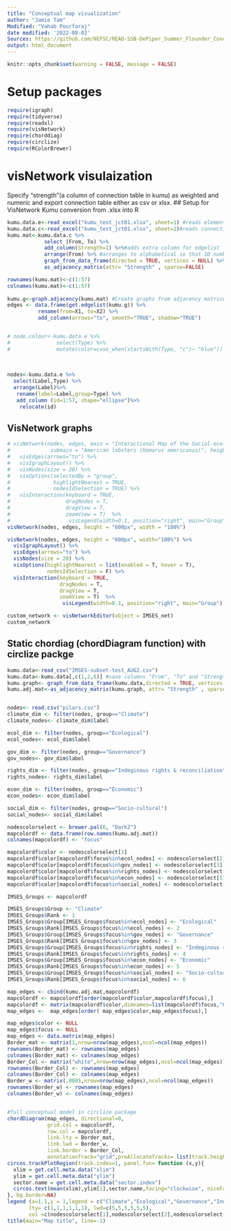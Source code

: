 ---
title: "Conceptual map visualization"
author: "Jamie Tam"
Modified: "Vahab Pourfaraj"
date modified: '2022-08-02'
Sources: https://github.com/NEFSC/READ-SSB-DePiper_Summer_Flounder_Conceptual_Models/blob/master/sfconsmod_final_2col.Rmd
output: html_document
---

```{r setup, include=FALSE}
knitr::opts_chunk$set(warning = FALSE, message = FALSE)
```

# Setup packages
```{r}
require(igraph)
require(tidyverse)
require(readxl)
require(visNetwork)
require(chorddiag)
require(circlize)
require(RColorBrewer)
```


# visNetwork visulaization

Specify "strength"(a column of connection table in kumu) as weighted and numeric and export connection table either as csv or xlsx.
## Setup for VisNetwork Kumu conversion from .xlsx into R
```{r}


kumu.data.e<-read_excel("kumu_test_jct01.xlsx", sheet=1) #reads element table from kumu output
kumu.data.c<-read_excel("kumu_test_jct01.xlsx", sheet=2)#reads connections table from kumu output
kumu.mat<-kumu.data.c %>%
            select (From, To) %>%
            add_column(Strength=1) %>%#adds extra column for edgelist
            arrange(From) %>% #arranges to alphabetical so that ID numbers match
            graph_from_data_frame(directed = TRUE, vertices = NULL) %>% #this line added to convert data to a graph object for next line
            as_adjacency_matrix(attr= "Strength" , sparse=FALSE) 

rownames(kumu.mat)<-c(1:57)
colnames(kumu.mat)<-c(1:57)
            
kumu.g<-graph.adjacency(kumu.mat) #Create graphs from adjacency matrices
edges <- data.frame(get.edgelist(kumu.g)) %>%
          rename(from=X1, to=X2) %>%
          add_column(arrows="to", smooth="TRUE", shadow="TRUE")


# node.colour<-kumu.data.e %>%
#               select(Type) %>%
#               mutate(color=case_when(startsWith(Type, "c")~ "blue"))
              
                        
 
nodes<-kumu.data.e %>%
  select(Label,Type) %>%
  arrange(Label)%>%
   rename(label=Label,group=Type) %>%
   add_column (id=1:57, shape="ellipse")%>%
    relocate(id)


```

## VisNetwork graphs
```{r}

# visNetwork(nodes, edges, main = "Interactional Map of the Social-ecological system",
#             submain = "American lobsters (Homarus americanus)", height = "600px", width="100%") %>%
#   visEdges(arrows="to") %>%
#   visIgraphLayout() %>%
#   visNodes(size = 20) %>%
#   visOptions(selectedBy = "group", 
#              highlightNearest = TRUE, 
#              nodesIdSelection = TRUE) %>%
#   visInteraction(keyboard = TRUE,
#                  dragNodes = T, 
#                  dragView = T, 
#                  zoomView = T)  %>%
#                   visLegend(width=0.1, position="right", main="Group")
visNetwork(nodes, edges, height = "600px", width = "100%")

visNetwork(nodes, edges, height = "600px", width="100%") %>%
  visIgraphLayout() %>%
  visEdges(arrows="to") %>%
  visNodes(size = 20) %>%
  visOptions(highlightNearest = list(enabled = T, hover = T), 
             nodesIdSelection = F) %>%
  visInteraction(keyboard = TRUE,
                 dragNodes = T, 
                 dragView = T, 
                 zoomView = T)  %>%
                  visLegend(width=0.1, position="right", main="Group")

custom_network <- visNetworkEditor(object = IMSES_net)
custom_network
```


## Static chordiag (chordDiagram function) with circlize packge

```{r}
kumu.data<-read_csv("IMSES-subset-test_AUG2.csv")
kumu.data<-kumu.data[,c(1,2,8)] #save columns "From", "To" and "Strength"
kumu.graph<- graph_from_data_frame(kumu.data,directed = TRUE, vertices = NULL ) #this line added to convert data to a graph object for next line
kumu.adj.mat<-as_adjacency_matrix(kumu.graph, attr= "Strength" , sparse=FALSE)


nodes<- read.csv("pilars.csv")
climate_dim <- filter(nodes, group=="Climate")
climate_nodes<- climate_dim$label

ecol_dim <- filter(nodes, group=="Ecological")
ecol_nodes<- ecol_dim$label

gov_dim <- filter(nodes, group=="Governance")
gov_nodes<- gov_dim$label

rights_dim <- filter(nodes, group=="Indeginous rights & reconciliation")
rights_nodes<- rights_dim$label

econ_dim <- filter(nodes, group=="Economic")
econ_nodes<- econ_dim$label

social_dim <- filter(nodes, group=="Socio-cultural")
social_nodes<- social_dim$label

nodescolorselect <- brewer.pal(6, "Dark2")
mapcolordf <- data.frame(row.names(kumu.adj.mat))
colnames(mapcolordf) <- "focus"

mapcolordf$color <- nodescolorselect[1]
mapcolordf$color[mapcolordf$focus%in%ecol_nodes] <- nodescolorselect[2] 
mapcolordf$color[mapcolordf$focus%in%gov_nodes] <- nodescolorselect[3] 
mapcolordf$color[mapcolordf$focus%in%rights_nodes] <- nodescolorselect[4] 
mapcolordf$color[mapcolordf$focus%in%econ_nodes] <- nodescolorselect[5] 
mapcolordf$color[mapcolordf$focus%in%social_nodes] <- nodescolorselect[6] 

IMSES_Groups <- mapcolordf

IMSES_Groups$Group <- "Climate"
IMSES_Groups$Rank <- 1
IMSES_Groups$Group[IMSES_Groups$focus%in%ecol_nodes] <- "Ecological"
IMSES_Groups$Rank[IMSES_Groups$focus%in%ecol_nodes] <- 2
IMSES_Groups$Group[IMSES_Groups$focus%in%gov_nodes] <- "Governance"
IMSES_Groups$Rank[IMSES_Groups$focus%in%gov_nodes] <- 3
IMSES_Groups$Group[IMSES_Groups$focus%in%rights_nodes] <- "Indeginous rights & reconciliation"
IMSES_Groups$Rank[IMSES_Groups$focus%in%rights_nodes] <- 4
IMSES_Groups$Group[IMSES_Groups$focus%in%econ_nodes] <- "Economic"
IMSES_Groups$Rank[IMSES_Groups$focus%in%econ_nodes] <- 5
IMSES_Groups$Group[IMSES_Groups$focus%in%social_nodes] <- "Socio-cultural"
IMSES_Groups$Rank[IMSES_Groups$focus%in%social_nodes] <- 6

map_edges <- cbind(kumu.adj.mat,mapcolordf)
mapcolordf <- mapcolordf[order(mapcolordf$color,mapcolordf$focus),]
mapcolordf <- matrix(mapcolordf$color,dimnames=list(mapcolordf$focus,"Color"))
map_edges <-  map_edges[order( map_edges$color,map_edges$focus),]

map_edges$color <- NULL
map_edges$focus <- NULL
map_edges <- data.matrix(map_edges)
Border_mat <- matrix(1,nrow=nrow(map_edges),ncol=ncol(map_edges))
rownames(Border_mat) <- rownames(map_edges)
colnames(Border_mat) <- colnames(map_edges)
Border_Col <- matrix("white",nrow=nrow(map_edges),ncol=ncol(map_edges))
rownames(Border_Col) <- rownames(map_edges)
colnames(Border_Col) <- colnames(map_edges)
Border_w <- matrix(.0001,nrow=nrow(map_edges),ncol=ncol(map_edges))
rownames(Border_w) <- rownames(map_edges)
colnames(Border_w) <- colnames(map_edges)


#full conceptual model in circlize package
chordDiagram(map_edges, directional=0,
             grid.col = mapcolordf,
             row.col = mapcolordf,
             link.lty = Border_mat,
             link.lwd = Border_w,
             link.border = Border_Col,
             annotationTrack="grid",preAllocateTracks= list(track.height=0.5))
circos.trackPlotRegion(track.index=1, panel.fun= function (x,y){
  xlim = get.cell.meta.data("xlim")
  ylim = get.cell.meta.data("ylim")
  sector.name = get.cell.meta.data("sector.index")
  circos.text(mean(xlim),ylim[1],sector.name,facing="clockwise", niceFacing=TRUE, adj =c(0,0.5), cex=.6)
}, bg.border=NA) 
legend (x=1.1,y = 1,legend = c("Climate","Ecological","Governance","Indeginous rights & reconciliation","Economic","Socio-cultural"),
       lty= c(1,1,1,1,1,1), lwd=c(5,5,5,5,5,5),
       col =c(nodescolorselect[1],nodescolorselect[2],nodescolorselect[3],nodescolorselect[4],nodescolorselect[5],nodescolorselect[6], ncol=1, cex = .15, bg = NULL, box.col=NULL, bty = "n"))
title(main="Map title", line=-1)
```



